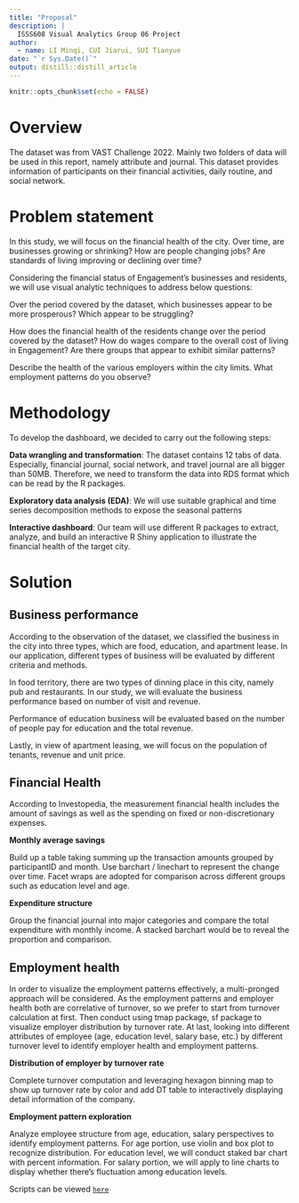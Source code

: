 ```yaml
---
title: "Proposal"
description: |
  ISSS608 Visual Analytics Group 06 Project
author:
  - name: LI Minqi, CUI Jiarui, SUI Tianyue
date: "`r Sys.Date()`"
output: distill::distill_article
---
```


```r
knitr::opts_chunk$set(echo = FALSE)
```

# Overview

The dataset was from VAST Challenge 2022. Mainly two folders of data will be used in this report, namely attribute and journal. This dataset provides information of participants on their financial activities, daily routine, and social network.   

# Problem statement 

In this study, we will focus on the financial health of the city. Over time, are businesses growing or shrinking? How are people changing jobs? Are standards of living improving or declining over time? 

Considering the financial status of Engagement’s businesses and residents, we will use visual analytic techniques to address below questions: 

Over the period covered by the dataset, which businesses appear to be more prosperous? Which appear to be struggling?  

How does the financial health of the residents change over the period covered by the dataset? How do wages compare to the overall cost of living in Engagement? Are there groups that appear to exhibit similar patterns?  

Describe the health of the various employers within the city limits. What employment patterns do you observe?  

# Methodology 

To develop the dashboard, we decided to carry out the following steps: 

**Data wrangling and transformation**: The dataset contains 12 tabs of data. Especially, financial journal, social network, and travel journal are all bigger than 50MB. Therefore, we need to transform the data into RDS format which can be read by the R packages.  

**Exploratory data analysis (EDA)**: We will use suitable graphical and time series decomposition methods to expose the seasonal patterns 

**Interactive dashboard**: Our team will use different R packages to extract, analyze, and build an interactive R Shiny application to illustrate the financial health of the target city.  

# Solution

## Business performance

According to the observation of the dataset, we classified the business in the city into three types, which are food, education, and apartment lease. In our application, different types of business will be evaluated by different criteria and methods.  

In food territory, there are two types of dinning place in this city, namely pub and restaurants. In our study, we will evaluate the business performance based on number of visit and revenue.  

Performance of education business will be evaluated based on the number of people pay for education and the total revenue.  

Lastly, in view of apartment leasing, we will focus on the population of tenants, revenue and unit price.   

## Financial Health

According to Investopedia, the measurement financial health includes the amount of savings as well as the spending on fixed or non-discretionary expenses. 

**Monthly average savings**

Build up a table taking summing up the transaction amounts grouped by participantID and month. Use barchart / linechart to represent the change over time. Facet wraps are adopted for comparison across different groups such as education level and age.  

**Expenditure structure** 

Group the financial journal into major categories and compare the total expenditure with monthly income. A stacked barchart would be to reveal the proportion and comparison. 

## Employment health

In order to visualize the employment patterns effectively, a multi-pronged approach will be considered. As the employment patterns and employer health both are correlative of turnover, so we prefer to start from turnover calculation at first. Then conduct using tmap package, sf package to visualize employer distribution by turnover rate. At last, looking into different attributes of employee (age, education level, salary base, etc.) by different turnover level to identify employer health and employment patterns. 

**Distribution of employer by turnover rate**

Complete turnover computation and leveraging hexagon binning map to show up turnover rate by color and add DT table to interactively displaying detail information of the company. 

**Employment pattern exploration**

Analyze employee structure from age, education, salary perspectives to identify employment patterns. For age portion, use violin and box plot to recognize distribution. For education level, we will conduct staked bar chart with percent information. For salary portion, we will apply to line charts to display whether there’s fluctuation among education levels. 

Scripts can be viewed [`here`](Scripts.pdf)